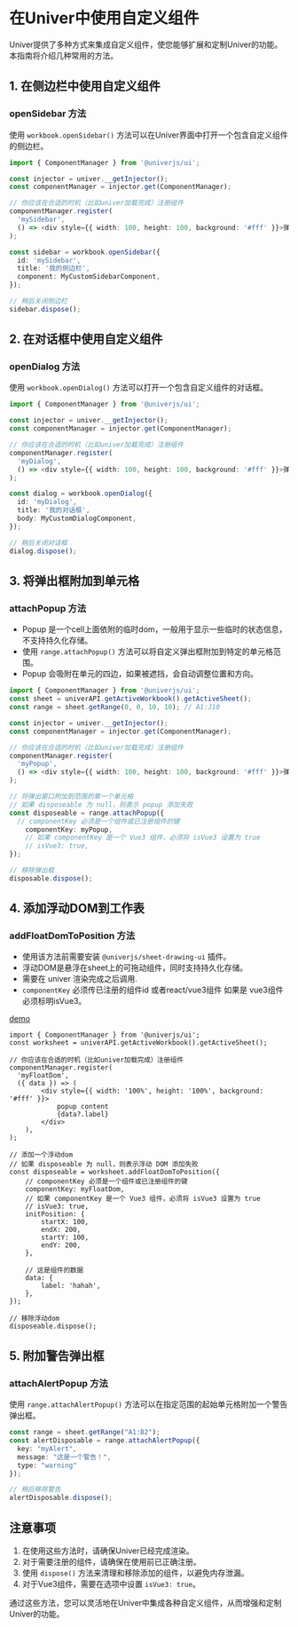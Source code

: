 
# 在Univer中使用自定义组件
<BadgeGroup values={[UniverTypes.SHEET]} value={UniverTypes.SHEET} />

Univer提供了多种方式来集成自定义组件，使您能够扩展和定制Univer的功能。本指南将介绍几种常用的方法。

## 1. 在侧边栏中使用自定义组件

### openSidebar 方法 <VersionBadge version="0.3.0+" />

使用 `workbook.openSidebar()` 方法可以在Univer界面中打开一个包含自定义组件的侧边栏。

```typescript
import { ComponentManager } from '@univerjs/ui';

const injector = univer.__getInjector();
const componentManager = injector.get(ComponentManager);

// 你应该在合适的时机（比如univer加载完成）注册组件
componentManager.register(
  'mySidebar',
  () => <div style={{ width: 100, height: 100, background: '#fff' }}>弹出内容</div>
);

const sidebar = workbook.openSidebar({
  id: 'mySidebar',
  title: '我的侧边栏',
  component: MyCustomSidebarComponent,
});

// 稍后关闭侧边栏
sidebar.dispose();
```

## 2. 在对话框中使用自定义组件

### openDialog 方法 <VersionBadge version="0.3.0+" />

使用 `workbook.openDialog()` 方法可以打开一个包含自定义组件的对话框。

```typescript
import { ComponentManager } from '@univerjs/ui';

const injector = univer.__getInjector();
const componentManager = injector.get(ComponentManager);

// 你应该在合适的时机（比如univer加载完成）注册组件
componentManager.register(
  'myDialog',
  () => <div style={{ width: 100, height: 100, background: '#fff' }}>弹出内容</div>
);

const dialog = workbook.openDialog({
  id: 'myDialog',
  title: '我的对话框',
  body: MyCustomDialogComponent,
});

// 稍后关闭对话框
dialog.dispose();
```

## 3. 将弹出框附加到单元格 <VersionBadge version="0.2.10+" />

### attachPopup 方法

* Popup 是一个cell上面依附的临时dom，一般用于显示一些临时的状态信息，不支持持久化存储。
* 使用 `range.attachPopup()` 方法可以将自定义弹出框附加到特定的单元格范围。
* Popup 会吸附在单元的四边，如果被遮挡，会自动调整位置和方向。

```typescript
import { ComponentManager } from '@univerjs/ui';
const sheet = univerAPI.getActiveWorkbook().getActiveSheet();
const range = sheet.getRange(0, 0, 10, 10); // A1:J10

const injector = univer.__getInjector();
const componentManager = injector.get(ComponentManager);

// 你应该在合适的时机（比如univer加载完成）注册组件
componentManager.register(
  'myPopup',
  () => <div style={{ width: 100, height: 100, background: '#fff' }}>弹出内容</div>
);

// 将弹出窗口附加到范围的第一个单元格
// 如果 disposeable 为 null，则表示 popup 添加失败
const disposeable = range.attachPopup({
  // componentKey 必须是一个组件或已注册组件的键
    componentKey: myPopup,
    // 如果 componentKey 是一个 Vue3 组件，必须将 isVue3 设置为 true
    // isVue3: true,
});

// 移除弹出框
disposable.dispose();
```

## 4. 添加浮动DOM到工作表 <VersionBadge version="0.2.10+" />

### addFloatDomToPosition 方法

* 使用该方法前需要安装 `@univerjs/sheet-drawing-ui` 插件。
* 浮动DOM是悬浮在sheet上的可拖动组件，同时支持持久化存储。
* 需要在 univer 渲染完成之后调用.
* `componentKey` 必须传已注册的组件id 或者react/vue3组件 如果是 vue3组件必须标明isVue3。


[demo](https://stackblitz.com/edit/awesome-univer-sheets-vite-demo-fqsu99?file=package.json,src%2Fmain.tsx)

```tsx
import { ComponentManager } from '@univerjs/ui';
const worksheet = univerAPI.getActiveWorkbook().getActiveSheet();

// 你应该在合适的时机（比如univer加载完成）注册组件
componentManager.register(
  'myFloatDom',
  ({ data }) => (
        <div style={{ width: '100%', height: '100%', background: '#fff' }}>
            popup content
            {data?.label}
        </div>
    ),
);

// 添加一个浮动dom
// 如果 disposeable 为 null，则表示浮动 DOM 添加失败
const disposeable = worksheet.addFloatDomToPosition({
    // componentKey 必须是一个组件或已注册组件的键
    componentKey: myFloatDom,
    // 如果 componentKey 是一个 Vue3 组件，必须将 isVue3 设置为 true
    // isVue3: true,
    initPosition: {
        startX: 100,
        endX: 200,
        startY: 100,
        endY: 200,
    },

    // 这是组件的数据
    data: {
        label: 'hahah',
    },
});

// 移除浮动dom
disposeable.dispose();
```


## 5. 附加警告弹出框 <VersionBadge version="0.3.0+" />

### attachAlertPopup 方法

使用 `range.attachAlertPopup()` 方法可以在指定范围的起始单元格附加一个警告弹出框。

```typescript
const range = sheet.getRange("A1:B2");
const alertDisposable = range.attachAlertPopup({
  key: "myAlert",
  message: "这是一个警告！",
  type: "warning"
});

// 稍后移除警告
alertDisposable.dispose();
```

## 注意事项

1. 在使用这些方法时，请确保Univer已经完成渲染。
2. 对于需要注册的组件，请确保在使用前已正确注册。
3. 使用 `dispose()` 方法来清理和移除添加的组件，以避免内存泄漏。
4. 对于Vue3组件，需要在选项中设置 `isVue3: true`。

通过这些方法，您可以灵活地在Univer中集成各种自定义组件，从而增强和定制Univer的功能。